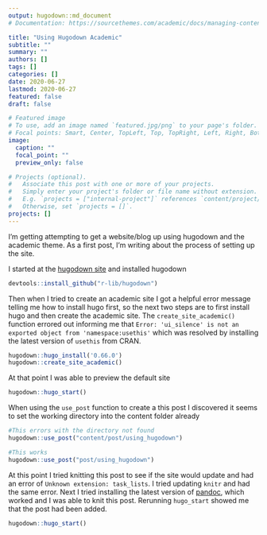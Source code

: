 ```yaml
---
output: hugodown::md_document
# Documentation: https://sourcethemes.com/academic/docs/managing-content/

title: "Using Hugodown Academic"
subtitle: ""
summary: ""
authors: []
tags: []
categories: []
date: 2020-06-27
lastmod: 2020-06-27
featured: false
draft: false

# Featured image
# To use, add an image named `featured.jpg/png` to your page's folder.
# Focal points: Smart, Center, TopLeft, Top, TopRight, Left, Right, BottomLeft, Bottom, BottomRight.
image:
  caption: ""
  focal_point: ""
  preview_only: false

# Projects (optional).
#   Associate this post with one or more of your projects.
#   Simply enter your project's folder or file name without extension.
#   E.g. `projects = ["internal-project"]` references `content/project/deep-learning/index.md`.
#   Otherwise, set `projects = []`.
projects: []
---
```


I'm getting attempting to get a website/blog up using hugodown and the academic theme. As a first post, I'm writing about the process of setting up the site.

I started at the [hugodown site](https://hugodown.r-lib.org/index.html) and installed hugodown

```r
devtools::install_github("r-lib/hugodown")
```

Then when I tried to create an academic site I got a helpful error message telling me how to install hugo first, so the next two steps are to first install hugo and then create the academic site. The `create_site_academic()` function errored out informing me that `Error: 'ui_silence' is not an exported object from 'namespace:usethis'` which was resolved by installing the latest version of `usethis` from CRAN.

```r
hugodown::hugo_install('0.66.0')
hugodown::create_site_academic()
```

At that point I was able to preview the default site

```r
hugodown::hugo_start()
```

When using the `use_post` function to create a this post I discovered it seems to set the working directory into the content folder already

```r
#This errors with the directory not found
hugodown::use_post("content/post/using_hugodown")

#This works
hugodown::use_post("post/using_hugodown")
```

At this point I tried knitting this post to see if the site would update and had an error of `Unknown extension: task_lists`. I tried updating `knitr` and had the same error. Next I tried installing the latest version of [pandoc](https://pandoc.org/installing.html), which worked and I was able to knit this post. Rerunning `hugo_start` showed me that the post had been added. 

```r
hugodown::hugo_start()
```





